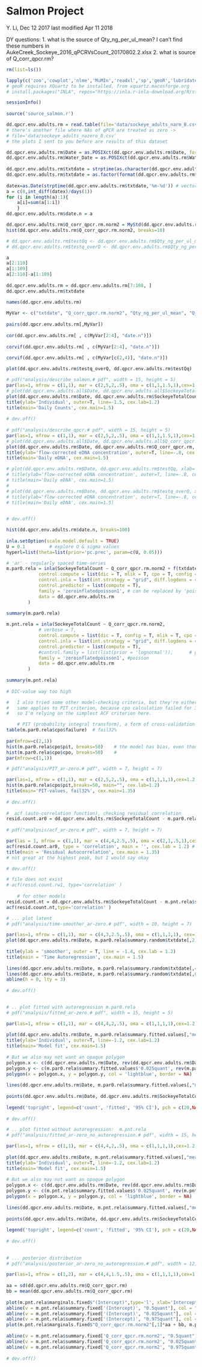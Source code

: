 # Salmon Project

Y. Li, Dec 12 2017
last modified Apr 11 2018

DY questions:
1.  what is the source of Qty_ng_per_ul_mean?  I can't find these numbers in AukeCreek_Sockeye_2016_qPCRVsCount_20170802.2.xlsx
2.  what is source of Q_corr_qpcr.rm?


```r
rm(list=ls())
```

```r
lapply(c('zoo','cowplot','nlme','MuMIn','readxl','sp','geoR','lubridate','tidyverse','INLA'),library,character.only = T)
# geoR requires XQuartz to be installed, from xquartz.macosforge.org
# install.packages("INLA", repos="https://inla.r-inla-download.org/R/stable", dep=TRUE)

sessionInfo()
	
source('source_salmon.r')
```


```r
dd.qpcr.env.adults.rm = read.table(file='data/sockeye_adults_narm_B.csv',sep=',',header=T)
# there's another file where NAs of qPCR are treated as zero ->
# file='data/sockeye_adults_nazero_B.csv'
# the plots I sent to you before are results of this dataset
```

```r
dd.qpcr.env.adults.rm$Date = as.POSIXct(dd.qpcr.env.adults.rm$Date, format='%Y-%m-%d')
dd.qpcr.env.adults.rm$Water_Date = as.POSIXct(dd.qpcr.env.adults.rm$Water_Date, format='%Y-%m-%d')
	
dd.qpcr.env.adults.rm$txtdate = strptime(as.character(dd.qpcr.env.adults.rm$Date),'%Y-%m-%d')
dd.qpcr.env.adults.rm$txtdate = as.factor(format(dd.qpcr.env.adults.rm$txtdate,'%m-%d'))
	
datex=as.Date(strptime(dd.qpcr.env.adults.rm$txtdate,'%m-%d')) # vector of number of days since day 0 for each sample (row)
a = c(0,int_diff(datex)/days(1))
for (i in length(a):1){	
    a[i]=sum(a[1:i]) 
    }
dd.qpcr.env.adults.rm$date.n = a
```

```r
dd.qpcr.env.adults.rm$Q_corr_qpcr.rm.norm2 = MyStd(dd.qpcr.env.adults.rm$Q_corr_qpcr.rm) # dd.qpcr.env.adults.rm$Q_corr_qpcr.rm = Qty_ng_per_ul_mean/Q_cfs, standardised
hist(dd.qpcr.env.adults.rm$Q_corr_qpcr.rm.norm2, breaks=10)

# dd.qpcr.env.adults.rm$testQq <- dd.qpcr.env.adults.rm$Qty_ng_per_ul_mean*dd.qpcr.env.adults.rm$Q_cfs
# dd.qpcr.env.adults.rm$testq_overQ <- dd.qpcr.env.adults.rm$Qty_ng_per_ul_mean/dd.qpcr.env.adults.rm$Q_cfs
```

```r
a
a[2:110]
a[1:109]
a[2:110]-a[1:109]
	
dd.qpcr.env.adults.rm = dd.qpcr.env.adults.rm[7:108, ]
dd.qpcr.env.adults.rm$txtdate
```

```r
names(dd.qpcr.env.adults.rm)
	
MyVar <- c("txtdate", "Q_corr_qpcr.rm.norm2", "Qty_ng_per_ul_mean", "Q_cfs", "SockeyeTotalCount") # date.n
	
pairs(dd.qpcr.env.adults.rm[,MyVar])
	
cor(dd.qpcr.env.adults.rm[ , c(MyVar[2:4], "date.n")])
	
corvif(dd.qpcr.env.adults.rm[ , c(MyVar[2:4], "date.n")])
	
corvif(dd.qpcr.env.adults.rm[ , c(MyVar[c(2,4)], "date.n")])
```


```r
plot(dd.qpcr.env.adults.rm$testq_overQ, dd.qpcr.env.adults.rm$testQq)

# pdf("analysis/describe_salmon.# pdf", width = 15, height = 5)
par(las=1, mfrow = c(1,1), mar = c(2,5,2,.5), oma = c(1,1,1.5,1),cex=1.2)
# plot(dd.qpcr.env.adults.all$Date, dd.qpcr.env.adults.all$SockeyeTotalCount, xlab='', ylab='' ,type='l')
plot(dd.qpcr.env.adults.rm$Date, dd.qpcr.env.adults.rm$SockeyeTotalCount, xlab='', ylab='' ,type='l')
title(ylab='Individual', outer=T, line=-1.5, cex.lab=1.2)
title(main='Daily Counts', cex.main=1.5)
	
# dev.off()
	
# pdf("analysis/describe_qpcr.# pdf", width = 15, height = 5)
par(las=1, mfrow = c(1,1), mar = c(2,5,2,.5), oma = c(1,1,1.5,1),cex=1.2)
# plot(dd.qpcr.env.adults.all$Date, dd.qpcr.env.adults.all$Q_corr_qpcr.all, xlab='', ylab='', type='l')
plot(dd.qpcr.env.adults.rm$Date, dd.qpcr.env.adults.rm$Q_corr_qpcr.rm, xlab='', ylab='', type='l')
title(ylab='flow-corrected eDNA concentration', outer=T, line=-.8, cex.lab=1.2)
title(main='Daily eDNA', cex.main=1.5)

# plot(dd.qpcr.env.adults.rm$Date, dd.qpcr.env.adults.rm$testQq, xlab='', ylab='', type='l')
# title(ylab='flow-corrected eDNA concentration', outer=T, line=-.8, cex.lab=1.2)
# title(main='Daily eDNA', cex.main=1.5)
# 
# plot(dd.qpcr.env.adults.rm$Date, dd.qpcr.env.adults.rm$testq_overQ, xlab='', ylab='', type='l')
# title(ylab='flow-corrected eDNA concentration', outer=T, line=-.8, cex.lab=1.2)
# title(main='Daily eDNA', cex.main=1.5)

	
# dev.off()
```
	
```r
hist(dd.qpcr.env.adults.rm$date.n, breaks=100)
	
inla.setOption(scale.model.default = TRUE)
U = 0.1			# explore U & sigma values
hyperl=list(theta=list(prior='pc.prec', param=c(U, 0.05)))
```

	
```r
# 'ar' - regularly spaced time-series
m.par0.rela = inla(SockeyeTotalCount ~ Q_corr_qpcr.rm.norm2 + f(txtdate, model = 'ar1', hyper=hyperl),
			control.compute = list(dic = T, mlik = T, cpo = T, config = T),
			control.inla = list(int.strategy = "grid", diff.logdens = 4, strategy = "laplace", npoints = 21),	
			control.predictor = list(compute = T),
			family = 'zeroinflatedpoisson1', # can be replaced by 'poisson'
			data = dd.qpcr.env.adults.rm
		)
	
summary(m.par0.rela)
```

	
```r
m.pnt.rela = inla(SockeyeTotalCount ~ Q_corr_qpcr.rm.norm2,
			# verbose = T,
			control.compute = list(dic = T, config = T, mlik = T, cpo = T),
			control.inla = list(int.strategy = "grid", diff.logdens = 4, strategy = "laplace", npoints = 21),	
			control.predictor = list(compute = T),
			#control.family = list(list(prior = 'lognormal')),		# gamma
			family = 'zeroinflatedpoisson1', #poisson
			data = dd.qpcr.env.adults.rm
		)
	
summary(m.pnt.rela)
	
# DIC-value way too high
```


```r
#	I also tried some other model-checking criteria, but they're either too conservative (meaning all models are good according to these conservative criteria) or I'm not quite sure if I did a correct job applying them. 
#	same applies to PIT criterion, because cpo calculation failed for 32% of the data points
#	so I'm relying on the simplest ACF criterion here. 

	# PIT (probability integral transform), a form of cross-validation test 
table(m.par0.rela$cpo$failure)	# fail32% 
	
par(mfrow=c(2,1))
hist(m.par0.rela$cpo$pit, breaks=50)	# the model has bias, even though cpo fails at 32%
hist(m.par0.rela$cpo$cpo, breaks=50)	#
par(mfrow=c(1,1))	

# pdf("analysis/PIT_ar-zero.# pdf", width = 7, height = 7)

par(las=1, mfrow = c(1,1), mar = c(2,5,2,.5), oma = c(1,1,1,1),cex=1.2)
hist(m.par0.rela$cpo$pit,breaks=50, main="", cex.lab=1.2)
title(main='PIT-values, fail32%', cex.main=1.35)
	
# dev.off()
	
#  acf (auto-correlation function), checking residual correlation
resid.count.ar0 = dd.qpcr.env.adults.rm$SockeyeTotalCount - m.par0.rela$summary.fitted.values$mean
	
# pdf("analysis/acf_ar-zero.# pdf", width = 7, height = 7)

par(las = 1, mfrow = c(1,1), mar = c(4,4,2.5,.5), oma = c(2,1,.5,1),cex=1.2)
acf(resid.count.ar0, type = 'correlation', main = '', cex.lab = 1.2) # covariance
title(main = 'Residual Autocorrelation', cex.main = 1.35)
# not great at the highest peak, but I would say okay

# dev.off()

# file does not exist
# acf(resid.count.rw1, type='correlation' )
	
	# for other models 
resid.count.nt = dd.qpcr.env.adults.rm$SockeyeTotalCount - m.pnt.rela$summary.fitted.values$mean
acf(resid.count.nt,type='correlation' )
```

```r
# ... plot latent
# pdf("analysis/time-smoother_ar-zero.# pdf", width = 10, height = 7)

par(las=1, mfrow = c(1,1), mar = c(4,3,2.5,.5), oma = c(1,1,1,1), cex=1.2)
plot(dd.qpcr.env.adults.rm$Date, m.par0.rela$summary.random$txtdate[,2][7:108], type = 'l', ylab = '', xlab = '', ylim = c(min(m.par0.rela$summary.random$txtdate[,4]), max(m.par0.rela$summary.random$txtdate[,6])))		#
	
title(ylab = 'smoother', outer = T, line = -1.4, cex.lab = 1.2)
title(main = 'Time Autoregression', cex.main = 1.5)
	
lines(dd.qpcr.env.adults.rm$Date, m.par0.rela$summary.random$txtdate[,4][7:108], lty = 2, col = 'black')
lines(dd.qpcr.env.adults.rm$Date, m.par0.rela$summary.random$txtdate[,6][7:108], lty = 2, col = 'black')
abline(h = 0, lty = 3)
	
# dev.off()
	

# .. plot fitted with autoregression m.par0.rela
# pdf("analysis/fitted_ar-zero.# pdf", width = 15, height = 5)

par(las=1, mfrow = c(1,1), mar = c(4,4,2,.5), oma = c(1,1,1,1),cex=1.2)
	
plot(dd.qpcr.env.adults.rm$Date, m.par0.rela$summary.fitted.values[,"mean"], type='n', lty=1, pch=4,col='blue', ylim=c(min(m.par0.rela$summary.fitted.values[,3]),max(m.par0.rela$summary.fitted.values[,5])), xlab='', ylab='')	#, 
title(ylab='Individual', outer=T, line=-1.2, cex.lab=1.2)
title(main='Model fit', cex.main=1.5)
	
# But we also may not want an opaque polygon
polygon.x <- c(dd.qpcr.env.adults.rm$Date, rev(dd.qpcr.env.adults.rm$Date))
polygon.y <- c(m.par0.rela$summary.fitted.values$'0.025quant', rev(m.par0.rela$summary.fitted.values$'0.975quant'))
polygon(x = polygon.x, y = polygon.y, col = 'lightblue', border = NA)
	
lines(dd.qpcr.env.adults.rm$Date, m.par0.rela$summary.fitted.values[,"mean"], lty = 1,col = 'blue')
	
points(dd.qpcr.env.adults.rm$Date, dd.qpcr.env.adults.rm$SockeyeTotalCount, ylab = 'Total count',xlab = 'Date', type = 'p', pch = 20, col = '#FFA50088', lty=1)	#lwd=3, 
	
legend('topright', legend=c('count', 'fitted', '95% CI'), pch = c(20,NA, NA), col = c('#FFA50088', 'blue', 'lightblue'), lty = c(NA, 1, 1), lwd = c(1,1,10), bty = 'n', cex = 1.2)
	
# dev.off()

```

```r

# .. plot fitted without autoregression:  m.pnt.rela
# pdf("analysis/fitted_ar-zero_no_autoregression.# pdf", width = 15, height = 5)

par(las=1, mfrow = c(1,1), mar = c(4,4,2,.5), oma = c(1,1,1,1),cex=1.2)
	
plot(dd.qpcr.env.adults.rm$Date, m.pnt.rela$summary.fitted.values[,"mean"], type='n', lty=1, pch=4,col='blue', ylim=c(min(m.pnt.rela$summary.fitted.values[,3]),max(m.pnt.rela$summary.fitted.values[,5])), xlab='', ylab='')	#, 
title(ylab='Individual', outer=T, line=-1.2, cex.lab=1.2)
title(main='Model fit', cex.main=1.5)
	
# But we also may not want an opaque polygon
polygon.x <- c(dd.qpcr.env.adults.rm$Date, rev(dd.qpcr.env.adults.rm$Date))
polygon.y <- c(m.pnt.rela$summary.fitted.values$'0.025quant', rev(m.pnt.rela$summary.fitted.values$'0.975quant'))
polygon(x = polygon.x, y = polygon.y, col = 'lightblue', border = NA)
	
lines(dd.qpcr.env.adults.rm$Date, m.pnt.rela$summary.fitted.values[,"mean"], lty = 1,col = 'blue')
	
points(dd.qpcr.env.adults.rm$Date, dd.qpcr.env.adults.rm$SockeyeTotalCount, ylab = 'Total count',xlab = 'Date', type = 'p', pch = 20, col = '#FFA50088', lty=1)	#lwd=3, 
	
legend('topright', legend=c('count', 'fitted', '95% CI'), pch = c(20,NA, NA), col = c('#FFA50088', 'blue', 'lightblue'), lty = c(NA, 1, 1), lwd = c(1,1,10), bty = 'n', cex = 1.2)
	
# dev.off()
	
	
# ... posterior distribution
# pdf("analysis/posterior_ar-zero_no_autoregression.# pdf", width = 12, height = 6)

par(las=1, mfrow = c(1,2), mar = c(4,4,1.5,.5), oma = c(1,1,1,1),cex=1.1)
	
aa = sd(dd.qpcr.env.adults.rm$Q_corr_qpcr.rm)
bb = mean(dd.qpcr.env.adults.rm$Q_corr_qpcr.rm)
	
plot(m.pnt.rela$marginals.fixed$"(Intercept)",type='l', xlab='Intercept', ylab='', cex.lab=1.2)
abline(v = m.pnt.rela$summary.fixed['(Intercept)', "0.5quant"], col = "red",lty=3)
abline(v = m.pnt.rela$summary.fixed['(Intercept)', "0.025quant"], col = "red",lty=3)
abline(v = m.pnt.rela$summary.fixed['(Intercept)', "0.975quant"], col = "red",lty=3)
plot(m.pnt.rela$marginals.fixed$"Q_corr_qpcr.rm.norm2"[,1]*aa + bb, m.pnt.rela$marginals.fixed$"Q_corr_qpcr.rm.norm2"[,2],type='l', xlab='eDNA concentration', ylab='', cex.lab=1.2)
	
abline(v = m.pnt.rela$summary.fixed['Q_corr_qpcr.rm.norm2', "0.5quant"]*aa + bb, col = "red",lty=3)
abline(v = m.pnt.rela$summary.fixed['Q_corr_qpcr.rm.norm2', "0.025quant"]*aa + bb, col = "red",lty=3)
abline(v = m.pnt.rela$summary.fixed['Q_corr_qpcr.rm.norm2', "0.975quant"]*aa + bb, col = "red",lty=3)
	
# dev.off()
```

















